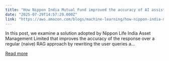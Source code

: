 ```yaml
---
title: "How Nippon India Mutual Fund improved the accuracy of AI assistant responses using advanced RAG methods on Amazon Bedrock"
date: "2025-07-29T14:57:29.000Z"
link: "https://aws.amazon.com/blogs/machine-learning/how-nippon-india-mutual-fund-improved-the-accuracy-of-ai-assistant-responses-using-advanced-rag-methods-on-amazon-bedrock/"
---
```


In this post, we examine a solution adopted by Nippon Life India Asset Management Limited that improves the accuracy of the response over a regular (naive) RAG approach by rewriting the user queries a...

[Read more](https://aws.amazon.com/blogs/machine-learning/how-nippon-india-mutual-fund-improved-the-accuracy-of-ai-assistant-responses-using-advanced-rag-methods-on-amazon-bedrock/)
